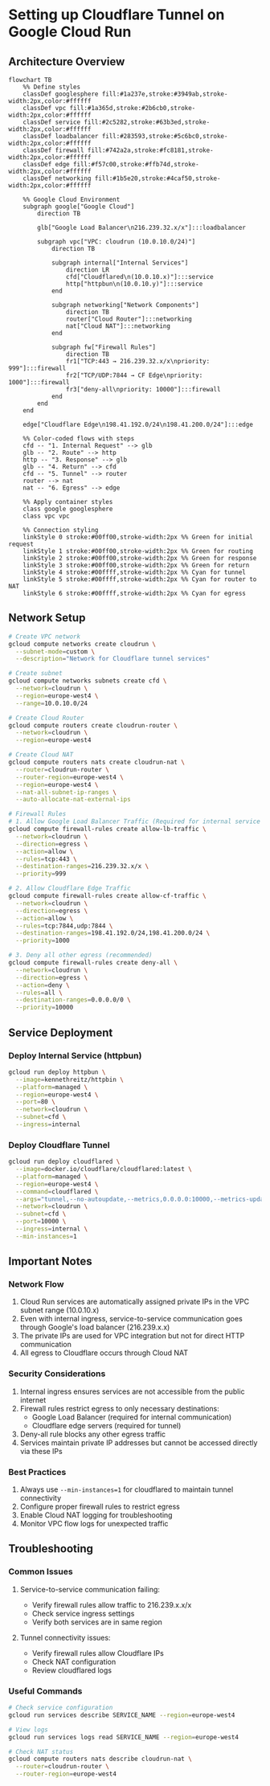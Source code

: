 # Setting up Cloudflare Tunnel on Google Cloud Run

## Architecture Overview

```mermaid
flowchart TB
    %% Define styles
    classDef googlesphere fill:#1a237e,stroke:#3949ab,stroke-width:2px,color:#ffffff
    classDef vpc fill:#1a365d,stroke:#2b6cb0,stroke-width:2px,color:#ffffff
    classDef service fill:#2c5282,stroke:#63b3ed,stroke-width:2px,color:#ffffff
    classDef loadbalancer fill:#283593,stroke:#5c6bc0,stroke-width:2px,color:#ffffff
    classDef firewall fill:#742a2a,stroke:#fc8181,stroke-width:2px,color:#ffffff
    classDef edge fill:#f57c00,stroke:#ffb74d,stroke-width:2px,color:#ffffff
    classDef networking fill:#1b5e20,stroke:#4caf50,stroke-width:2px,color:#ffffff

    %% Google Cloud Environment
    subgraph google["Google Cloud"]
        direction TB
        
        glb["Google Load Balancer\n216.239.32.x/x"]:::loadbalancer

        subgraph vpc["VPC: cloudrun (10.0.10.0/24)"]
            direction TB
            
            subgraph internal["Internal Services"]
                direction LR
                cfd["Cloudflared\n(10.0.10.x)"]:::service
                http["httpbun\n(10.0.10.y)"]:::service
            end

            subgraph networking["Network Components"]
                direction TB
                router["Cloud Router"]:::networking
                nat["Cloud NAT"]:::networking
            end

            subgraph fw["Firewall Rules"]
                direction TB
                fr1["TCP:443 → 216.239.32.x/x\npriority: 999"]:::firewall
                fr2["TCP/UDP:7844 → CF Edge\npriority: 1000"]:::firewall
                fr3["deny-all\npriority: 10000"]:::firewall
            end
        end
    end

    edge["Cloudflare Edge\n198.41.192.0/24\n198.41.200.0/24"]:::edge

    %% Color-coded flows with steps
    cfd -- "1. Internal Request" --> glb
    glb -- "2. Route" --> http
    http -- "3. Response" --> glb
    glb -- "4. Return" --> cfd
    cfd -- "5. Tunnel" --> router
    router --> nat
    nat -- "6. Egress" --> edge

    %% Apply container styles
    class google googlesphere
    class vpc vpc

    %% Connection styling
    linkStyle 0 stroke:#00ff00,stroke-width:2px %% Green for initial request
    linkStyle 1 stroke:#00ff00,stroke-width:2px %% Green for routing
    linkStyle 2 stroke:#00ff00,stroke-width:2px %% Green for response
    linkStyle 3 stroke:#00ff00,stroke-width:2px %% Green for return
    linkStyle 4 stroke:#00ffff,stroke-width:2px %% Cyan for tunnel
    linkStyle 5 stroke:#00ffff,stroke-width:2px %% Cyan for router to NAT
    linkStyle 6 stroke:#00ffff,stroke-width:2px %% Cyan for egress
```

## Network Setup

```bash
# Create VPC network
gcloud compute networks create cloudrun \
  --subnet-mode=custom \
  --description="Network for Cloudflare tunnel services"

# Create subnet
gcloud compute networks subnets create cfd \
  --network=cloudrun \
  --region=europe-west4 \
  --range=10.0.10.0/24

# Create Cloud Router
gcloud compute routers create cloudrun-router \
  --network=cloudrun \
  --region=europe-west4

# Create Cloud NAT
gcloud compute routers nats create cloudrun-nat \
  --router=cloudrun-router \
  --router-region=europe-west4 \
  --region=europe-west4 \
  --nat-all-subnet-ip-ranges \
  --auto-allocate-nat-external-ips

# Firewall Rules
# 1. Allow Google Load Balancer Traffic (Required for internal service communication)
gcloud compute firewall-rules create allow-lb-traffic \
  --network=cloudrun \
  --direction=egress \
  --action=allow \
  --rules=tcp:443 \
  --destination-ranges=216.239.32.x/x \
  --priority=999

# 2. Allow Cloudflare Edge Traffic
gcloud compute firewall-rules create allow-cf-traffic \
  --network=cloudrun \
  --direction=egress \
  --action=allow \
  --rules=tcp:7844,udp:7844 \
  --destination-ranges=198.41.192.0/24,198.41.200.0/24 \
  --priority=1000

# 3. Deny all other egress (recommended)
gcloud compute firewall-rules create deny-all \
  --network=cloudrun \
  --direction=egress \
  --action=deny \
  --rules=all \
  --destination-ranges=0.0.0.0/0 \
  --priority=10000
```

## Service Deployment

### Deploy Internal Service (httpbun)
```bash
gcloud run deploy httpbun \
  --image=kennethreitz/httpbin \
  --platform=managed \
  --region=europe-west4 \
  --port=80 \
  --network=cloudrun \
  --subnet=cfd \
  --ingress=internal
```

### Deploy Cloudflare Tunnel
```bash
gcloud run deploy cloudflared \
  --image=docker.io/cloudflare/cloudflared:latest \
  --platform=managed \
  --region=europe-west4 \
  --command=cloudflared \
  --args="tunnel,--no-autoupdate,--metrics,0.0.0.0:10000,--metrics-update-freq,5s,run,--token,your-tunnel-token" \
  --network=cloudrun \
  --subnet=cfd \
  --port=10000 \
  --ingress=internal \
  --min-instances=1
```

## Important Notes

### Network Flow
1. Cloud Run services are automatically assigned private IPs in the VPC subnet range (10.0.10.x)
2. Even with internal ingress, service-to-service communication goes through Google's load balancer (216.239.x.x)
3. The private IPs are used for VPC integration but not for direct HTTP communication
4. All egress to Cloudflare occurs through Cloud NAT

### Security Considerations
1. Internal ingress ensures services are not accessible from the public internet
2. Firewall rules restrict egress to only necessary destinations:
   - Google Load Balancer (required for internal communication)
   - Cloudflare edge servers (required for tunnel)
3. Deny-all rule blocks any other egress traffic
4. Services maintain private IP addresses but cannot be accessed directly via these IPs

### Best Practices
1. Always use `--min-instances=1` for cloudflared to maintain tunnel connectivity
2. Configure proper firewall rules to restrict egress
3. Enable Cloud NAT logging for troubleshooting
4. Monitor VPC flow logs for unexpected traffic

## Troubleshooting

### Common Issues
1. Service-to-service communication failing:
   - Verify firewall rules allow traffic to 216.239.x.x/x
   - Check service ingress settings
   - Verify both services are in same region

2. Tunnel connectivity issues:
   - Verify firewall rules allow Cloudflare IPs
   - Check NAT configuration
   - Review cloudflared logs

### Useful Commands
```bash
# Check service configuration
gcloud run services describe SERVICE_NAME --region=europe-west4

# View logs
gcloud run services logs read SERVICE_NAME --region=europe-west4

# Check NAT status
gcloud compute routers nats describe cloudrun-nat \
  --router=cloudrun-router \
  --router-region=europe-west4
```
